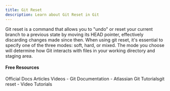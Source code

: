 ```yaml
---
title: Git Reset
description: Learn about Git Reset in Git
---
```

Git reset is a command that allows you to "undo" or reset your current branch to a previous state by moving its HEAD pointer, effectively discarding changes made since then. When using git reset, it's essential to specify one of the three modes: soft, hard, or mixed. The mode you choose will determine how Git interacts with files in your working directory and staging area.

#### Free Resources

<Tabs defaultValue="official">
<TabsList>
<TabsTrigger value="official">Official Docs</TabsTrigger>
<TabsTrigger value="article">Articles</TabsTrigger>
<TabsTrigger value="video">Videos</TabsTrigger>
</TabsList>

<TabsContent value="official">
<Note type="note" title="official">
- <Link href="https://git-scm.com/docs">Git Documentation</Link>
</Note>
</TabsContent>
<TabsContent value="article">
<Note type="note" title="article">
- <Link href="https://www.atlassian.com/git/tutorials/undoing-changes/git-reset">Atlassian Git Tutorialsgit reset</Link>
</Note>
</TabsContent>
<TabsContent value="video">
<Note type="note" title="video">
- <Link href="https://www.youtube.com/results?search_query=git+git-reset+tutorial">Video Tutorials</Link>
</Note>
</TabsContent>
</Tabs>
